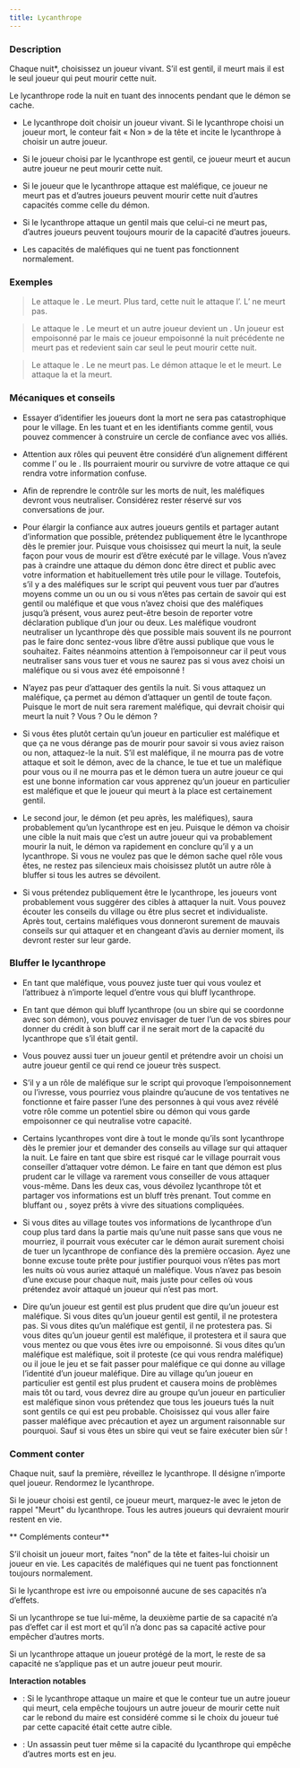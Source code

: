 ```yaml
---
title: Lycanthrope
---
```



<Role LYCANTHROPE header />

### Description

Chaque nuit*, choisissez un joueur vivant. S’il est gentil, il meurt mais il est le seul joueur qui peut mourir cette nuit.

Le lycanthrope rode la nuit en tuant des innocents pendant que le démon se cache.

-   Le lycanthrope doit choisir un joueur vivant. Si le lycanthrope choisi un joueur mort, le conteur fait « Non » de la tête et incite le lycanthrope à choisir un autre joueur. 

-   Si le joueur choisi par le lycanthrope est gentil, ce joueur meurt et aucun autre joueur ne peut mourir cette nuit.

-   Si le joueur que le lycanthrope attaque est maléfique, ce joueur ne meurt pas et d’autres joueurs peuvent mourir cette nuit d’autres capacités comme celle du démon.

-   Si le lycanthrope attaque un gentil mais que celui-ci ne meurt pas, d’autres joueurs peuvent toujours mourir de la capacité d’autres joueurs.

-   Les capacités de maléfiques qui ne tuent pas fonctionnent normalement.

### Exemples

> Le <Role LYCANTHROPE /> attaque le <Role SOLDAT />. Le <Role SOLDAT /> meurt. Plus tard, cette nuit le <Role IMP /> attaque l’<Role AMNESIQUE />. L’<Role AMNESIQUE /> ne meurt pas.

> Le <Role LYCANTHROPE /> attaque le <Role FERMIER />. Le <Role FERMIER /> meurt et un autre joueur devient un <Role FERMIER />. Un joueur est empoisonné par le <Role PUKKA /> mais ce joueur empoisonné la nuit précédente ne meurt pas et redevient sain car seul le <Role FERMIER /> peut mourir cette nuit.

> Le <Role LYCANTHROPE /> attaque le <Role PARRAIN />. Le <Role PARRAIN /> ne meurt pas. Le démon attaque le <Role LYCANTHROPE /> et le <Role LYCANTHROPE /> meurt. Le <Role PARRAIN /> attaque la <Role LAVANDIERE /> et la <Role LAVANDIERE /> meurt.

### Mécaniques et conseils

- Essayer d’identifier les joueurs dont la mort ne sera pas catastrophique pour le village. En les tuant et en les identifiants comme gentil, vous pouvez commencer à construire un cercle de confiance avec vos alliés.

- Attention aux rôles qui peuvent être considéré d’un alignement différent comme l’<Role ESPION /> ou le <Role RECLUS />. Ils pourraient mourir ou survivre de votre attaque ce qui rendra votre information confuse.

- Afin de reprendre le contrôle sur les morts de nuit, les maléfiques devront vous neutraliser. Considérez rester réservé sur vos conversations de jour.

- Pour élargir la confiance aux autres joueurs gentils et partager autant d’information que possible, prétendez publiquement être le lycanthrope dès le premier jour. Puisque vous choisissez qui meurt la nuit, la seule façon pour vous de mourir est d’être exécuté par le village. Vous n’avez pas à craindre une attaque du démon donc être direct et public avec votre information et habituellement très utile pour le village. Toutefois, s’il y a des maléfiques sur le script qui peuvent vous tuer par d’autres moyens comme un <Role ASSASSIN /> ou un <Role PSYCHOPATHE /> ou si vous n’êtes pas certain de savoir qui est gentil ou maléfique et que vous n’avez choisi que des maléfiques jusqu’à présent, vous aurez peut-être besoin de reporter votre déclaration publique d’un jour ou deux. Les maléfique voudront neutraliser un lycanthrope dès que possible mais souvent ils ne pourront pas le faire donc sentez-vous libre d’être aussi publique que vous le souhaitez. Faites néanmoins attention à l’empoisonneur car il peut vous neutraliser sans vous tuer et vous ne saurez pas si vous avez choisi un maléfique ou si vous avez été empoisonné !

- N’ayez pas peur d’attaquer des gentils la nuit. Si vous attaquez un maléfique, ça permet au démon d’attaquer un gentil de toute façon. Puisque le mort de nuit sera rarement maléfique, qui devrait choisir qui meurt la nuit ? Vous ? Ou le démon ?

- Si vous êtes plutôt certain qu’un joueur en particulier est maléfique et que ça ne vous dérange pas de mourir pour savoir si vous aviez raison ou non, attaquez-le la nuit. S’il est maléfique, il ne mourra pas de votre attaque et soit le démon, avec de la chance, le tue et tue un maléfique pour vous ou il ne mourra pas et le démon tuera un autre joueur ce qui est une bonne information car vous apprenez qu’un joueur en particulier est maléfique et que le joueur qui meurt à la place est certainement gentil.

- Le second jour, le démon (et peu après, les maléfiques), saura probablement qu’un lycanthrope est en jeu. Puisque le démon va choisir une cible la nuit mais que c’est un autre joueur qui va probablement mourir la nuit, le démon va rapidement en conclure qu’il y a un lycanthrope. Si vous ne voulez pas que le démon sache quel rôle vous êtes, ne restez pas silencieux mais choisissez plutôt un autre rôle à bluffer si tous les autres se dévoilent.

- Si vous prétendez publiquement être le lycanthrope, les joueurs vont probablement vous suggérer des cibles à attaquer la nuit. Vous pouvez écouter les conseils du village ou être plus secret et individualiste. Après tout, certains maléfiques vous donneront surement de mauvais conseils sur qui attaquer et en changeant d’avis au dernier moment, ils devront rester sur leur garde.

### Bluffer le lycanthrope

- En tant que maléfique, vous pouvez juste tuer qui vous voulez et l’attribuez à n’importe lequel d’entre vous qui bluff lycanthrope.

- En tant que démon qui bluff lycanthrope (ou un sbire qui se coordonne avec son démon), vous pouvez envisager de tuer l’un de vos sbires pour donner du crédit à son bluff car il ne serait mort de la capacité du lycanthrope que s’il était gentil.

- Vous pouvez aussi tuer un joueur gentil et prétendre avoir un choisi un autre joueur gentil ce qui rend ce joueur très suspect.

- S’il y a un rôle de maléfique sur le script qui provoque l’empoisonnement ou l’ivresse, vous pourriez vous plaindre qu’aucune de vos tentatives ne fonctionne et faire passer l’une des personnes à qui vous avez révélé votre rôle comme un potentiel sbire ou démon qui vous garde empoisonner ce qui neutralise votre capacité.

- Certains lycanthropes vont dire à tout le monde qu’ils sont lycanthrope dès le premier jour et demander des conseils au village sur qui attaquer la nuit. Le faire en tant que sbire est risqué car le village pourrait vous conseiller d’attaquer votre démon. Le faire en tant que démon est plus prudent car le village va rarement vous conseiller de vous attaquer vous-même. Dans les deux cas, vous dévoilez lycanthrope tôt et partager vos informations est un bluff très prenant. Tout comme en bluffant <Role SAVANT /> ou <Role VOYANTE />, soyez prêts à vivre des situations compliquées.

- Si vous dites au village toutes vos informations de lycanthrope d’un coup plus tard dans la partie mais qu’une nuit passe sans que vous ne mourriez, il pourrait vous exécuter car le démon aurait surement choisi de tuer un lycanthrope de confiance dès la première occasion. Ayez une bonne excuse toute prête pour justifier pourquoi vous n’êtes pas mort les nuits où vous auriez attaqué un maléfique. Vous n’avez pas besoin d’une excuse pour chaque nuit, mais juste pour celles où vous prétendez avoir attaqué un joueur qui n’est pas mort.

- Dire qu’un joueur est gentil est plus prudent que dire qu’un joueur est maléfique. Si vous dites qu’un joueur gentil est gentil, il ne protestera pas. Si vous dites qu’un maléfique est gentil, il ne protestera pas. Si vous dites qu’un joueur gentil est maléfique, il protestera et il saura que vous mentez ou que vous êtes ivre ou empoisonné. Si vous dites qu’un maléfique est maléfique, soit il proteste (ce qui vous rendra maléfique) ou il joue le jeu et se fait passer pour maléfique ce qui donne au village l’identité d’un joueur maléfique. Dire au village qu’un joueur en particulier est gentil est plus prudent et causera moins de problèmes mais tôt ou tard, vous devrez dire au groupe qu’un joueur en particulier est maléfique sinon vous prétendez que tous les joueurs tués la nuit sont gentils ce qui est peu probable. Choisissez qui vous aller faire passer maléfique avec précaution et ayez un argument raisonnable sur pourquoi. Sauf si vous êtes un sbire qui veut se faire exécuter bien sûr !


### Comment conter

Chaque nuit, sauf la première, réveillez le lycanthrope. Il désigne n’importe quel joueur. Rendormez le lycanthrope.

Si le joueur choisi est gentil, ce joueur meurt, marquez-le avec le jeton de rappel "Meurt" du lycanthrope. Tous les autres joueurs qui devraient mourir restent en vie.

** Compléments conteur**

S’il choisit un joueur mort, faites “non” de la tête et faites-lui choisir un joueur en vie. Les capacités de maléfiques qui ne tuent pas fonctionnent toujours normalement.

Si le lycanthrope est ivre ou empoisonné aucune de ses capacités n’a d’effets.

Si un lycanthrope se tue lui-même, la deuxième partie de sa capacité n’a pas d’effet car il est mort et qu’il n’a donc pas sa capacité active pour empêcher d’autres morts.

Si un lycanthrope attaque un joueur protégé de la mort, le reste de sa capacité ne s’applique pas et un autre joueur peut mourir.

**Interaction notables**

- <Role MAIRE /> : Si le lycanthrope attaque un maire et que le conteur tue un autre joueur qui meurt, cela empêche toujours un autre joueur de mourir cette nuit car le rebond du maire est considéré comme si le choix du joueur tué par cette capacité était cette autre cible.

- <Role ASSASSIN /> : Un assassin peut tuer même si la capacité du lycanthrope qui empêche d’autres morts est en jeu.